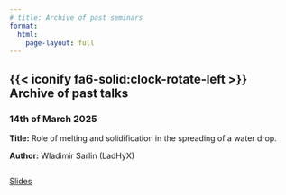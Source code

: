 ```yaml
---
# title: Archive of past seminars
format:
  html:
    page-layout: full
---
```


## {{< iconify fa6-solid:clock-rotate-left >}} &nbsp; Archive of past talks

::::: {.talk-card}
### 14th of March 2025

**Title:** Role of melting and solidification in the spreading of a water drop.

**Author:** Wladimir Sarlin (LadHyX)

:::: {.columns}

::: {.column width="80pt"}

::: {.button}

[<iconify-icon icon="fa-solid:chalkboard" aria-label="Slides"></iconify-icon> Slides](TODO){.button target="_blank"}

:::

:::


::::

:::::
